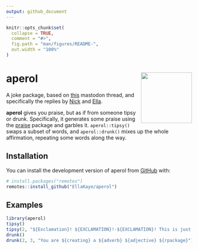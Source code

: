 ```yaml
---
output: github_document
---
```


<!-- README.md is generated from README.Rmd. Please edit that file -->

```r
knitr::opts_chunk$set(
  collapse = TRUE,
  comment = "#>",
  fig.path = "man/figures/README-",
  out.width = "100%"
)
```

# aperol <img src="man/figures/logo.png" align="right" height="138" alt="" />

A joke package, based on [this](https://fosstodon.org/@kellybodwin/112769186345818866) mastodon thread, and specifically the replies by [Nick](https://aus.social/@njtierney/112770398923583882) and [Ella](https://fosstodon.org/@ellakaye/112771757956362352).


<!-- badges: start -->
<!-- badges: end -->

**aperol** gives you praise, but as if from someone tipsy or drunk. Specifically, it generates some praise using the [praise](https://github.com/rladies/praise) package and garbles it. `aperol::tipsy()` swaps a subset of words, and `aperol::drunk()` mixes up the whole affirmation, repeating some words along the way.

## Installation

You can install the development version of aperol from [GitHub](https://github.com/) with:

``` r
# install.packages("remotes")
remotes::install_github("EllaKaye/aperol")
```

## Examples

```r
library(aperol)
tipsy()
tipsy(2, "${Exclamation}! ${EXCLAMATION}!-${EXCLAMATION}! This is just ${adjective}!")
drunk()
drunk(2, 3, "You are ${creating} a ${adverb} ${adjective} ${rpackage}")
```


